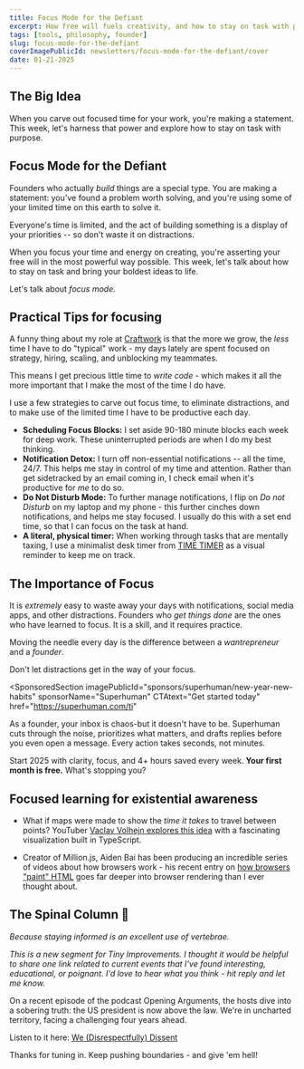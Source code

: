 ```yaml
---
title: Focus Mode for the Defiant
excerpt: How free will fuels creativity, and how to stay on task with purpose.
tags: [tools, philosophy, founder]
slug: focus-mode-for-the-defiant
coverImagePublicId: newsletters/focus-mode-for-the-defiant/cover
date: 01-21-2025
---
```


## The Big Idea
When you carve out focused time for your work, you're making a statement. This week, let's harness that power and explore how to stay on task with purpose.


## Focus Mode for the Defiant

Founders who actually _build_ things are a special type. You are making a statement: you've found a problem worth solving, and you're using some of your limited time on this earth to solve it.

Everyone's time is limited, and the act of building something is a display of your priorities -- so don't waste it on distractions.

When you focus your time and energy on creating, you're asserting your free will in the most powerful way possible. This week, let's talk about how to stay on task and bring your boldest ideas to life.

Let's talk about _focus mode._

## Practical Tips for focusing

A funny thing about my role at [Craftwork](https://craftwork.com) is that the more we grow, the _less_ time I have to do "typical" work - my days lately are spent focused on strategy, hiring, scaling, and unblocking my teammates.

This means I get precious little time to _write code_ - which makes it all the more important that I make the most of the time I do have.

I use a few strategies to carve out focus time, to eliminate distractions, and to make use of the limited time I have to be productive each day.

- **Scheduling Focus Blocks:** I set aside 90-180 minute blocks each week for deep work. These uninterrupted periods are when I do my best thinking.
- **Notification Detox:** I turn off non-essential notifications -- all the time, 24/7. This helps me stay in control of my time and attention. Rather than get sidetracked by an email coming in, I check email when it's productive for _me_ to do so.
- **Do Not Disturb Mode:**  To further manage notifications, I flip on _Do not Disturb_ on my laptop and my phone - this further cinches down notifications, and helps me stay focused. I usually do this with a set end time, so that I can focus on the task at hand.
- **A literal, physical timer:** When working through tasks that are mentally taxing, I use a minimalist desk timer from [TIME TIMER](https://amzn.to/3PPRKBT) as a visual reminder to keep me on track.

## The Importance of Focus

It is _extremely_ easy to waste away your days with notifications, social media apps, and other distractions. Founders who _get things done_ are the ones who have learned to focus. It is a skill, and it requires practice.

Moving the needle every day is the difference between a _wantrepreneur_ and a _founder_.

Don't let distractions get in the way of your focus.

<SponsoredSection
  imagePublicId="sponsors/superhuman/new-year-new-habits"
  sponsorName="Superhuman"
  CTAtext="Get started today"
  href="https://superhuman.com/ti"
>

  As a founder, your inbox is chaos-but it doesn't have to be. Superhuman cuts through the noise, prioritizes what matters, and drafts replies before you even open a message. Every action takes seconds, not minutes.

  Start 2025 with clarity, focus, and 4+ hours saved every week. **Your first month is free.** What's stopping you?

</SponsoredSection>

## Focused learning for existential awareness

- What if maps were made to show the _time it takes_ to travel between points? YouTuber [Vaclav Volhejn explores this idea](https://www.youtube.com/watch?v=rC2VQ-oyDG0) with a fascinating visualization built in TypeScript.

- Creator of Million.js, Aiden Bai has been producing an incredible series of videos about how browsers work - his recent entry on [how browsers "paint" HTML](https://www.youtube.com/watch?v=yBkFjlPWpZ8) goes far deeper into browser rendering than I ever thought about.


## The Spinal Column 🩻
_Because staying informed is an excellent use of vertebrae._

_This is a new segment for Tiny Improvements. I thought it would be helpful to share _one_ link related to current events that I've found interesting, educational, or poignant. I'd love to hear what you think - hit reply and let me know._

On a recent episode of the podcast Opening Arguments, the hosts dive into a sobering truth: the US president is now above the law. We're in uncharted territory, facing a challenging four years ahead.

Listen to it here: [We (Disrespectfully) Dissent](https://open.spotify.com/episode/5DD95dTspKjSOyKUPzZhpT?si=4544c33d9fe04f6a)

Thanks for tuning in. Keep pushing boundaries - and give 'em hell!
